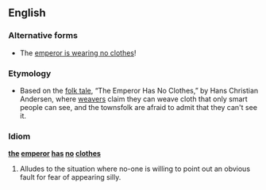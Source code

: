 ==English==

===Alternative forms===
* The [[emperor is wearing no clothes]]!

===Etymology===
*Based on the [[folk tale]], “The Emperor Has No Clothes,” by Hans Christian Andersen, where [[weaver]]s claim they can weave cloth that only smart people can see, and the townsfolk are afraid to admit that they can't see it.

===Idiom===
'''[[the]] [[emperor]] [[has]] [[no]] [[clothes]]'''

# {{idiom}} Alludes to the situation where no-one is willing to point out an obvious fault for fear of appearing silly.